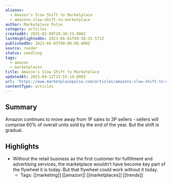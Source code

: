 ```yaml
---
aliases:
  - Amazon’s Slow Shift to Marketplace
  - amazons-slow-shift-to-marketplace
author: Marketplace Pulse
category: articles
createdAt: 2025-02-09T20:38:25.000Z
lastHighlightedOn: 2023-06-01T09:50:55.571Z
publishedOn: 2023-05-03T00:00:00.000Z
source: reader
status: seedling
tags:
  - amazon
  - marketplaces
title: Amazon’s Slow Shift to Marketplace
updatedAt: 2025-04-12T15:55:19.000Z
url: 'https://www.marketplacepulse.com/articles/amazons-slow-shift-to-marketplace'
contentType: articles
---
```

## Summary

Amazon continues to move away from 1P sales to 3P sellers - sellers will comprise 60% of overall units sold by the end of the year. But the shift is gradual.

## Highlights

- Without the retail business as the first customer for fulfillment and advertising services, the marketplace wouldn’t have become key part of the flywheel it is today. But that flywheel could work without it today.
    - Tags: [[marketing]] [[amazon]] [[marketplaces]] [[trends]]
